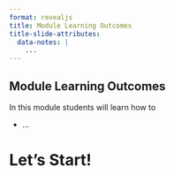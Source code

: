 ```yaml
---
format: revealjs
title: Module Learning Outcomes
title-slide-attributes:
  data-notes: |
    ...
---
```


## Module Learning Outcomes

In this module students will learn how to

- ...

# Let's Start!
